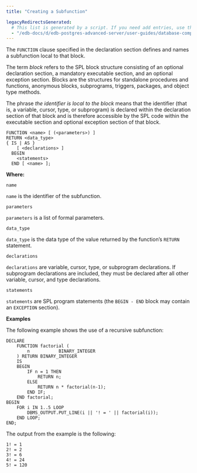 ```yaml
---
title: "Creating a Subfunction"

legacyRedirectsGenerated:
  # This list is generated by a script. If you need add entries, use the `legacyRedirects` key.
  - "/edb-docs/d/edb-postgres-advanced-server/user-guides/database-compatibility-stored-procedural-language-guide/13/creating_a_subfunction.html"
---
```


<div id="creating_a_subfunction" class="registered_link"></div>

The `FUNCTION` clause specified in the declaration section defines and names a subfunction local to that block.

The term *block* refers to the SPL block structure consisting of an optional declaration section, a mandatory executable section, and an optional exception section. Blocks are the structures for standalone procedures and functions, anonymous blocks, subprograms, triggers, packages, and object type methods.

The phrase *the identifier is local to the block* means that the identifier (that is, a variable, cursor, type, or subprogram) is declared within the declaration section of that block and is therefore accessible by the SPL code within the executable section and optional exception section of that block.

```text
FUNCTION <name> [ (<parameters>) ]
RETURN <data_type>
{ IS | AS }
    [ <declarations> ]
  BEGIN
    <statements>
  END [ <name> ];
```

**Where:**

`name`

 `name` is the identifier of the subfunction.

`parameters`

 `parameters` is a list of formal parameters.

`data_type`

 `data_type` is the data type of the value returned by the function’s `RETURN` statement.

`declarations`

 `declarations` are variable, cursor, type, or subprogram declarations. If subprogram declarations are included, they must be declared after all other variable, cursor, and type declarations.

`statements`

 `statements` are SPL program statements (the `BEGIN - END` block may contain an `EXCEPTION` section).

**Examples**

The following example shows the use of a recursive subfunction:

```text
DECLARE
    FUNCTION factorial (
        n           BINARY_INTEGER
    ) RETURN BINARY_INTEGER
    IS
    BEGIN
        IF n = 1 THEN
            RETURN n;
        ELSE
            RETURN n * factorial(n-1);
        END IF;
    END factorial;
BEGIN
    FOR i IN 1..5 LOOP
        DBMS_OUTPUT.PUT_LINE(i || '! = ' || factorial(i));
    END LOOP;
END;
```

The output from the example is the following:

```text
1! = 1
2! = 2
3! = 6
4! = 24
5! = 120
```

